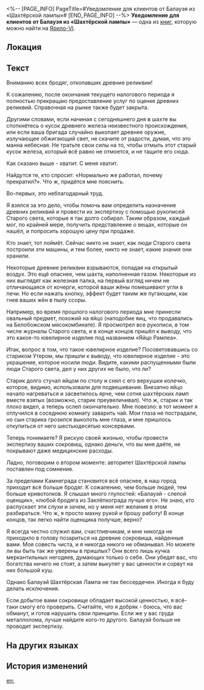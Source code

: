 <%-- [PAGE_INFO]
PageTitle=#Уведомление для клиентов от Балауэя из «Шахтёрской лампы»#
[END_PAGE_INFO] --%>
{{Дополнить}}
{{Книга Инфобокс
|id           = 016
|Название     = 
|Изображение  = Иконка Письмо.png
|Мир          = Ярило-VI
|Томов        = 1
|Автор        = <!--нужно добавить-->
|Описание     = Заявление Балауэя о прекращении деятельности по оценке древних реликвий.
|Том1         = {{tx}}
|Источник1    = {{tx|Отсутствует источник}}
|Персонажи    = 
|Фракции      = 
}}
'''Уведомление для клиентов от Балауэя из «Шахтёрской лампы»''' — одна из [[Книги|книг]], которую можно найти на [[Ярило-VI]].

==Локация==
{{Отметка карты|<!--название карты-->|<!--id отметки-->}}

==Текст==
Вниманию всех бродяг, откопавших древние реликвии!

К сожалению, после окончания текущего налогового периода я полностью прекращаю предоставление услуг по оценке древних реликвий. Справочная на рынке также будет закрыта.

Другими словами, если начиная с сегодняшнего дня в шахте вы споткнётесь о кусок древнего железа неизвестного происхождения, или если ваша бригада случайно выкопает древнее оружие, излучающее обжигающий свет, не скачите от радости, думая, что это манна небесная. Не тратьте свои силы на то, чтобы отмыть этот старый кусок железа, который всё равно не отмоется, и не тащите его сюда.

Как сказано выше - хватит. С меня хватит.

Найдутся те, кто спросит: «Нормально же работал, почему прекратил?». Что ж, придётся мне пояснить.

Во-первых, это неблагодарный труд.

Я взялся за это дело, чтобы помочь вам определить назначение древних реликвий и провести их экспертизу с помощью рукописей Старого света, которые я так долго собирал. Таким образом, каждый мог, по крайней мере, получить представление о вещах, которые он нашёл, и попросить хорошую цену при продаже.

Кто знает, тот поймёт. Сейчас никто не знает, как люди Старого света построили эти машины, и тем более, никто не знает, какие знания они хранили.

Некоторые древние реликвии взрываются, попадая на открытый воздух. Это ещё опаснее, чем шахта, наполненная газом. Некоторые из них выглядят как железная палка, на первый взгляд ничем не отличающаяся от кочерги, которой ваши жёны помешивают угли в печи. Но если нажать кнопку, эффект будет таким же пугающим, как гнев ваших жён в пылу ссоры.

Например, во время прошлого налогового периода мне принесли овальный предмет, похожий на яйцо (наподобие яиц, что продавались на Белобожском мясокомбинате). Я просмотрел все рукописи, в том числе журналы Старого света, и в конце концов пришёл к выводу, что это какое-то ювелирное изделие под названием «Яйцо Рамлеа».

Итак, вопрос в том, что такое ювелирное изделие? Посоветовавшись со стариком Утером, мы пришли к выводу, что ювелирное изделие - это украшение, которое носили люди. Видите, какими распущенными были люди Старого света, дел у них других не было, что ли?

Старик долго стучал яйцом по столу и снял с его верхушки колечко, которое, видимо, использовали для подвешивания. Внезапно яйцо начало нагреваться и засветилось ярче, чем сотня шахтёрских ламп вместе взятых (возможно, старик преувеличивал). Что ж, старик и так плохо видел, а теперь ослеп окончательно. Мне повезло: в тот момент я отлучился в соседнюю комнату заварить чай. Мои глаза не пострадали, но сын старика грозился выколоть мне глаза, и мне пришлось откупиться от него шестьюдесятью консервами.

Теперь понимаете? Я рискую своей жизнью, чтобы провести экспертизу ваших сокровищ, однако деньги, что вы мне даёте, не покрывают даже медицинские расходы.

Ладно, поговорим о втором моменте: авторитет Шахтёрской лампы поставлен под сомнение.

За пределами Камнеграда становится всё опаснее, в наш город приходит всё больше бродяг. К сожалению, чем больше людей, тем больше кривотолков. Я слышал много глупостей: «Балауэй - слепой оценщик», «любой бродяга из Заклёпкограда лучше его». Не знаю, кто распускает эти слухи и зачем, но у меня нет желания в этом разбираться. Что ж, я просто махну рукой и брошу работу! В конце концов, так легко найти оценщика получше, верно?

Я всегда честно служил вам, счастливчикам, и мне никогда не приходило в голову позариться на древние сокровища, найденные вами. Моя совесть чиста, и я никогда никого не обманывал. Но можете ли вы быть так же уверены в пришлых? Они всего лишь кучка меркантильных негодяев, думающих только о себе. Они убедят вас, что богатства ничего не стоят, а затем выкупят у вас ценности и сорвут на них большой куш.

Однако Балауэй Шахтёрская Лампа не так бессердечен. Иногда я буду делать исключения.

Если добытое вами сокровище обладает высокой ценностью, я всё-таки смогу его проверить. Считайте, что я добряк - боюсь, что вас обманут, и готов нарушить свои принципы. Если же у вас груда металлолома, лучше найдите кого-то другого. Балауэй больше не проводит экспертизу.

==На других языках==
{{На других языках
|en   = Customer Notice From Balaway the Miner's Lamp
|zhs  = 「矿灯」巴列维的告顾客信
|zht  = 「礦燈」巴列維的停止服務通知信
|ja   = 「カンテラ」パフラヴィーの顧客への手紙
|ko   = 「마이너 램프」 발라웨이가 고객에게 보내는 편지
|es   = Aviso para los clientes de Balaway, la Lámpara del Minero
|fr   = Avis aux clients de Balaway, surnommé «&nbsp;la Lampe du mineur&nbsp;»
|ru   = Уведомление для клиентов от Балауэя из «Шахтёрской лампы»
|th   = จดหมายแจ้งลูกค้าของ Balaway "แสงแห่งเหมือง"
|vi   = Thư Thông Báo Của Balaway Đèn Mỏ
|de   = Kundenhinweis von Balaway, der Grubenlampe
|id   = Surat Pemberitahuan Pelanggan "Penerang Tambang" Balaway
|pt   = Aviso ao Consumidor da Lanterna de Minerador de Balaway
}}

==История изменений==
{{История изменений|3.5}}

[[en:]]